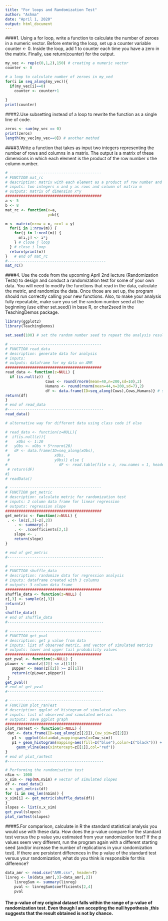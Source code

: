 ```yaml
---
title: "For loops and Randomization Test"
author: "Ashma"
date: "April 1, 2020"
output: html_document
---
```


####1. Using a for loop, write a function to calculate the number of zeroes in a numeric vector. Before entering the loop, set up a counter variable counter <- 0. Inside the loop, add 1 to counter each time you have a zero in the matrix. Finally, use return(counter) for the output.

```r
my_vec <- rep(c(0,1,2),150) # creating a numeric vector
counter <- 0

# a loop to calculate number of zeroes in my_ved
for(i in seq_along(my_vec)){
  if(my_vec[i]==0)
    counter <- counter+1
  
}
print(counter)
```

####2.Use subsetting instead of a loop to rewrite the function as a single line of code.

```r
zeros <- sum(my_vec == 0)
print(zeros)
length(my_vec[my_vec==0]) # another method
```

####3.Write a function that takes as input two integers representing the number of rows and columns in a matrix. The output is a matrix of these dimensions in which each element is the product of the row number x the column number.

```r
# -----------------------------------------
# FUNCTION mat_rc
# description: matrix with each element as a product of row number and column number
# inputs: two integers x and y as rows and column of matrix m
# outputs: matrix of dimension x*y
###########################################
a <- 5
b <- 8
mat_rc <- function(x=a,
                   y=b){

m <- matrix(nrow = x, ncol = y)
  for(i in 1:nrow(m)) {
    for(j in 1:ncol(m)) {
      m[i,j] <- i*j
    } # close j loop
  } # close i loop
  return(print(m))
}   # end of mat_rc
#--------------------------------------------
mat_rc()

```

####4. Use the code from the upcoming April 2nd lecture (Randomization Tests) to design and conduct a randomization test for some of your own data. You will need to modify the functions that read in the data, calculate the metric, and randomize the data. Once those are set up, the program should run correctly calling your new functions. Also, to make your analysis fully repeatable, make sure you set the random number seed at the beginning (use either set.seed() in base R, or char2seed in the TeachingDemos package.

```r
library(ggplot2)
library(TeachingDemos)

set.seed(100) # set the random number seed to repeat the analysis results

# -----------------------------------------
# FUNCTION read_data
# description: generate data for analysis
# inputs: 
# outputs: dataframe for my data on AMR 
###########################################
read_data <- function(z=NULL) {
  if (is.null(z))  {
                  Cows <- round(rnorm(mean=40,n=200,sd=10),2)
                  Humans <- round(rnorm(mean=44,n=200,sd=7),2)
                  df <- data.frame(ID=seq_along(Cows),Cows,Humans)} # set up data frame
return(df)
}
# end of read_data
#-------------------------------------------
read_data()

# alternative way for different data using class code if else

# read_data <- function(z=NULL){
#  if(is.null(z)){
#    xObs <- 1:20
#   yObs <- xObs + 5*rnorm(20)
#   dF <- data.frame(ID=seq_along(xObs),
 #                    xObs,
 #                    yObs)} else {
#                       dF <- read.table(file = z, row.names = 1, header = TRUE, sep = ",", stringsAsFactors = FALSE)}
 # return(dF)
#}
# readData() 

# -----------------------------------------
# FUNCTION get_metric
# description: calculate metric for randomization test
# inputs: 2 column data frame for linear regression
# outputs: regression slope
###########################################
get_metric <- function(z=NULL) {
 . <- lm(z[,3]~z[,2])  
    . <- summary(.) 
    . <- .$coefficients[2,1]  
    slope <- .
    return(slope)
}

# end of get_metric
#-------------------------------------------

# -----------------------------------------
# FUNCTION shuffle_data
# description: randomize data for regression analysis
# inputs: dataframe created with 3 columns
# outputs: 3 column data frame
###########################################
shuffle_data <- function(z=NULL) {
z[,3] <- sample(z[,3])
return(z)
}
shuffle_data()
# end of shuffle_data
#-------------------------------------------

# -----------------------------------------
# FUNCTION get_pval
# description: get p value from data
# inputs: list of observed metric, and vector of simulated metrics
# outputs: lower and upper tail probability values
###########################################
get_pval <- function(z=NULL) {
pLower <- mean(z[[2]] <= z[[1]]) 
   pUpper <- mean(z[[2]] >= z[[1]])
   return(c(pLower,pUpper))
 }
get_pval()
# end of get_pval
#-------------------------------------------

# -----------------------------------------
# FUNCTION plot_ranTest
# description: ggplot of histogram of simulated values
# inputs: list of observed and simulated metrics
# outputs: save ggplot graph
###########################################
plot_ranTest <- function(z=NULL) {
 dat <- data.frame(ID=seq_along(z[[2]]),Cow_sim=z[[2]])
   p1 <- ggplot(data=dat,mapping=aes(x=Cow_sim))
   p1 + geom_histogram(mapping=aes(fill=I("blue"),color=I("black"))) +
     geom_vline(aes(xintercept=z[[1]],col="red")) 
}
# end of plot_ranTest
#-------------------------------------------
```

```r
# Performing the randomisation test
nSim <- 1000
x_sim <- rep(NA,nSim) # vector of simulated slopes
df <- read_data()
x <- get_metric(df)
for (i in seq_len(nSim)) {
x_sim[i] <- get_metric(shuffle_data(df))
}
slopes <- list(x,x_sim)
get_pval(slopes)
plot_ranTest(slopes)
```

####5.For comparison, calculate in R the standard statistical analysis you would use with these data. How does the p-value compare for the standard test versus the p value you estimated from your randomization test? If the p values seem very different, run the program again with a different starting seed (and/or increase the number of replications in your randomization test). If there are persistent differences in the p value of the standard test versus your randomization, what do you think is responsible for this difference?

```r
data_amr <- read.csv("AMR.csv", header=T)
linreg <- lm(data_amr[,3]~data_amr[,2])  
    linregSum <- summary(linreg) 
    pval <- linregSum$coefficients[2,4]  
    pval
```

#### The p-value of my original dataset falls within the range of p-value of randomization test. Even though I am accepting the null hypothesis ,this suggests that the result obtained is not by chance. 